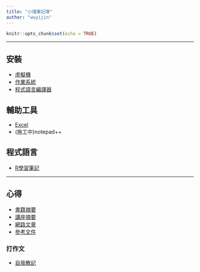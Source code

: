 ---
title: "小瑾筆記簿"
author: "wuyijin"
---

```{r setup, include=FALSE}
knitr::opts_chunk$set(echo = TRUE)
```

<hr/>
## 安裝
- <a href="https://yijinwu1.github.io/home/sysvm.html" target="_blank">虛擬機</a>
- <a href="https://yijinwu1.github.io/home/os.html" target="_blank">作業系統</a>
- <a href="https://yijinwu1.github.io/home/pglanguage.html" target="_blank">程式語言編譯器</a>

## 輔助工具
- <a href="https://github.com/yijinwu1/tool/tree/master/excel" target="_blank">Excel</a>
- (施工中)notepad++

## 程式語言
- <a href="https://yijinwu1.github.io/R/" target="_blank">R學習筆記</a>

<hr/>
## 心得
- <a href="https://github.com/yijinwu1/The-Reflection-of-Reading/tree/master/book" target="_blank">書籍摘要</a>
- <a href="https://github.com/yijinwu1/The-Reflection-of-Reading/tree/master/Lecture" target="_blank">講座摘要</a>
- <a href="https://github.com/yijinwu1/The-Reflection-of-Reading/tree/master/network" target="_blank">網路文章</a>
- <a href="https://github.com/yijinwu1/The-Reflection-of-Reading/tree/master/document" target="_blank">參考文件</a>

### 打作文
- <a href="https://github.com/yijinwu1/writing" target="_blank">自我散記</a>

